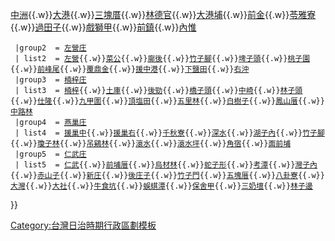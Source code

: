 {{noteTA
|1=zh-hans:庄; zh-hant:庄;
}}
{{Navbox
  |name    = 高雄郡
  |title   = 日治[[高雄郡]]（1920年-1924年）
  |style   = width: 100%
  |group1  = [[高雄街]] 
  | list1  = [[高雄 (大字)|高雄]]{{.w}}[[中洲 (高雄市)|中洲]]{{.w}}[[大港 (高雄市)|大港]]{{.w}}[[三塊厝 (高雄市)|三塊厝]]{{.w}}[[林德官]]{{.w}}[[大港埔]]{{.w}}[[前金]]{{.w}}[[苓雅寮]]{{.w}}[[過田子]]{{.w}}[[戲獅甲]]{{.w}}[[前鎮 (前鎮區)|前鎮]]{{.w}}[[內惟]]
  |group2  = [[左營庄]]
  | list2  = [[左營 (左營區)|左營]]{{.w}}[[菜公 (高雄市)|菜公]]{{.w}}[[廍後 (高雄市)|廍後]]{{.w}}[[竹子腳 (高雄市左營區)|竹子腳]]{{.w}}[[埤子頭 (高雄市)|埤子頭]]{{.w}}[[桃子園]]{{.w}}[[前峰尾]]{{.w}}[[覆鼎金]]{{.w}}[[援中港]]{{.w}}[[下鹽田]]{{.w}}[[右沖]]
  |group3  = [[楠梓庄]]
  | list3  = [[楠梓 (楠梓區)|楠梓]]{{.w}}[[土庫 (高雄市楠梓區)|土庫]]{{.w}}[[後勁]]{{.w}}[[橋子頭 (高雄市)|橋子頭]]{{.w}}[[中崎]]{{.w}}[[林子頭 (高雄市)|林子頭]]{{.w}}[[仕隆]]{{.w}}[[九甲圍]]{{.w}}[[頂塩田]]{{.w}}[[五里林]]{{.w}}[[白樹子]]{{.w}}[[鳳山厝]]{{.w}}[[中路林]]
  |group4  = [[燕巢庄]]
  | list4  = [[援巢中]]{{.w}}[[援巢右]]{{.w}}[[千秋寮]]{{.w}}[[深水]]{{.w}}[[湖子內 (高雄市)|湖子內]]{{.w}}[[竹子腳 (高雄市燕巢區)|竹子腳]]{{.w}}[[瓊子林]]{{.w}}[[吊鷄林]]{{.w}}[[滾水]]{{.w}}[[滾水坪]]{{.w}}[[角宿 (地名)|角宿]]{{.w}}[[面前埔]]
  |group5  = [[仁武庄]]
  | list5  = [[仁武 (大字)|仁武]]{{.w}}[[前埔厝]]{{.w}}[[烏材林]]{{.w}}[[蛇子形]]{{.w}}[[考潭]]{{.w}}[[灣子內 (仁武區)|灣子內]]{{.w}}[[赤山子]]{{.w}}[[新庄 (高雄市仁武區)|新庄]]{{.w}}[[後庄子 (高雄市)|後庄子]]{{.w}}[[竹子門]]{{.w}}[[五塊厝 (高雄市仁武區)|五塊厝]]{{.w}}[[八卦寮]]{{.w}}[[大灣 (高雄市)|大灣]]{{.w}}[[大社 (大字)|大社]]{{.w}}[[牛食坑]]{{.w}}[[蜈蜞潭]]{{.w}}[[保舍甲]]{{.w}}[[三奶壇]]{{.w}}[[林子邊]]
}}<noinclude>[[Category:台灣日治時期行政區劃模板]]</noinclude>